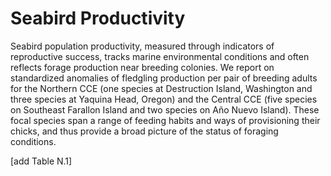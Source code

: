 # Seabird Productivity

Seabird population productivity, measured through indicators of reproductive success, tracks marine environmental conditions and often reflects forage production near breeding colonies. We report on standardized anomalies of fledgling production per pair of breeding adults for the Northern CCE (one species at Destruction Island, Washington and three species at Yaquina Head, Oregon) and the Central CCE (five species on Southeast Farallon Island and two species on Año Nuevo Island). These focal species span a range of feeding habits and ways of provisioning their chicks, and thus provide a broad picture of the status of foraging conditions.

[add Table N.1]
